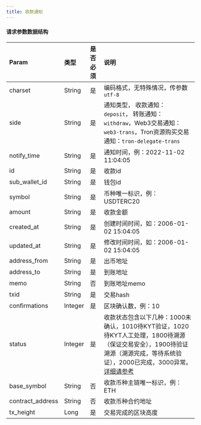 ---
title: 收款通知
---

#### 请求参数数据结构


| Param            | 类型   | 是否必须 | 说明                                                         |
| :--------------- | :----- | :------- | :----------------------------------------------------------- |
| charset          | String | 是       | 编码格式，无特殊情况，传参数`utf-8`                          |
| side             | String | 是       | 通知类型， 收款通知：`deposit`， 转账通知： `withdraw`，Web3交易通知：`web3-trans`，Tron资源购买交易通知：`tron-delegate-trans`        |
| notify_time      | String | 是       | 通知时间，例：2022-11-02 11:04:05                            |
| id               | String | 是       | 收款id                                                       |
| sub_wallet_id    | String | 是       | 钱包id                                                     |
| symbol           | String | 是       | 币种唯一标识，例：USDTERC20                                  |
| amount           | String | 是       | 收款金额                                                     |
| created_at       | String | 是       | 创建时间时间，如：2006-01-02 15:04:05                           |
| updated_at       | String | 是       | 修改时间时间，如：2006-01-02 15:04:05                          |
| address_from     | String | 是       | 出币地址                                                     |
| address_to       | String | 是       | 到账地址                                                     |
| memo             | String | 否       | 到账地址memo                                                 |
| txid             | String | 是       | 交易hash                                                     |
| confirmations    | Integer | 是       | 区块确认数，例：10                                           |
| status           | Integer | 是       | 收款状态包含以下几种：1000未确认，1010待KYT验证，1020待KYT人工处理，1800待溯源（保证交易安全），1900待验证溯源（溯源完成，等待系统验证），2000已完成，3000异常。[详细请参考](/help-center/manage-mpc/transaction/transfer#iii) |
| base_symbol      | String | 否       | 收款币种主链唯一标识，例：ETH                                |
| contract_address | String | 否       | 收款币种合约地址                                             |
| tx_height        | Long | 是       | 交易完成的区块高度                                             |

